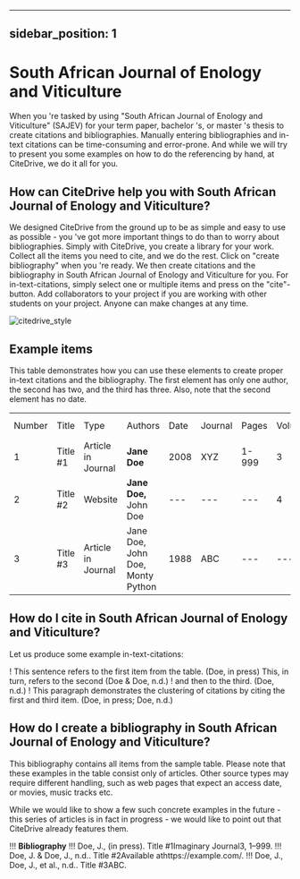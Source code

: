 
---
sidebar_position: 1
---

# South African Journal of Enology and Viticulture

When you 're tasked by using "South African Journal of Enology and Viticulture" (SAJEV) for your term paper, bachelor 's, or master 's thesis to create citations and bibliographies.
Manually entering bibliographies and in-text citations can be time-consuming and error-prone. And while we will try to present you some examples on how to do the referencing by hand, at CiteDrive, we do it all for you.

<!---
## About  South African Journal of Enology and Viticulture

* Title: South African Journal of Enology and Viticulture
* Short Title (Id): SAJEV)
* Authors: South African Journal of Enology and Viticulture
* Download: South African Journal of Enology and Viticulture
 --->

## How can CiteDrive help you with South African Journal of Enology and Viticulture?

We designed CiteDrive from the ground up to be as simple and easy to use as possible - you 've got more important things to do than to worry about bibliographies. Simply with CiteDrive, you create a library for your work. Collect all the items you need to cite, and we do the rest. Click on "create bibliography" when you 're ready. We then create citations and the bibliography in South African Journal of Enology and Viticulture for you. For in-text-citations, simply select one or multiple items and press on the "cite"-button. Add collaborators to your project if you are working with other students on your project. Anyone can make changes at any time.


![citedrive_style](images/south-african-journal-of-enology-and-viticulture.svg "Choose South African Journal of Enology and Viticulture in the CiteDrive App")


## Example items

This table demonstrates how you can use these elements to create proper in-text citations and the bibliography. The first element has only one author, the second has two, and the third has three. Also, note that the second element has no date.


<table>
  <tr>
   <td>Number
   </td>
   <td>Title
   </td>
   <td>Type
   </td>
   <td>Authors
   </td>
   <td>Date
   </td>
   <td>Journal
   </td>
   <td>Pages
   </td>
   <td>Volume
   </td>
   <td>Issue
   </td>
   <td>Access Date
   </td>
  </tr>
  <tr>
   <td>1
   </td>
   <td>Title #1
   </td>
   <td>Article in Journal
   </td>
   <td><strong>Jane Doe</strong>
   </td>
   <td>2008
   </td>
   <td>XYZ
   </td>
   <td>1-999
   </td>
   <td>3
   </td>
   <td>2
   </td>
   <td>--
   </td>
  </tr>
  <tr>
   <td>
2
   </td>
   <td>Title #2
   </td>
   <td>Website
   </td>
   <td><strong>Jane Doe, </strong>John Doe
   </td>
   <td>---
   </td>
   <td>---
   </td>
   <td>---
   </td>
   <td>4
   </td>
   <td>---
   </td>
   <td>2020-05-01
   </td>
  </tr>
  <tr>
   <td>3
   </td>
   <td>Title #3
   </td>
   <td>Article in Journal
   </td>
   <td>Jane Doe, John Doe, Monty Python
   </td>
   <td>1988
   </td>
   <td>ABC
   </td>
   <td>---
   </td>
   <td>---
   </td>
   <td>16
   </td>
   <td>---
   </td>
  </tr>
</table>



## How do I cite in  South African Journal of Enology and Viticulture?

Let us produce some example in-text-citations:

! This sentence refers to the first item from the table. (Doe, in press) This, in turn, refers to the second (Doe &amp; Doe, n.d.)
! and then to the third.  (Doe, n.d.)
! This paragraph demonstrates the clustering of citations by citing the first and third item. (Doe, in press; Doe, n.d.)



## How do I create a bibliography in South African Journal of Enology and Viticulture?

This bibliography contains all items from the sample table. Please note that these examples in the table consist only of articles. Other source types may require different handling, such as web pages that expect an access date, or movies, music tracks etc.

While we would like to show a few such concrete examples in the future - this series of articles is in fact in progress - we would like to point out that CiteDrive already features them.


!!! **Bibliography**
!!! Doe, J., (in press). Title #1Imaginary Journal3, 1–999.
!!! Doe, J. &amp; Doe, J., n.d.. Title #2Available athttps://example.com/.
!!! Doe, J., Doe, J., et al., n.d.. Title #3ABC.


```
        